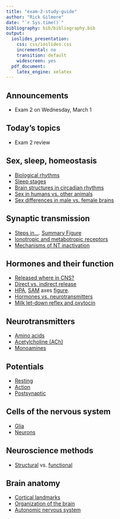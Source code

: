 ```yaml
---
title: "exam-2-study-guide"
author: "Rick Gilmore"
date: "`r Sys.time()`"
bibliography: bib/bibliography.bib
output:
  ioslides_presentation:
    css: css/ioslides.css
    incremental: no
    transition: default
    widescreen: yes
  pdf_document:
    latex_engine: xelatex
---
```


## Announcements

- Exam 2 on Wednesday, March 1

## Today's topics

- Exam 2 review

## Sex, sleep, homeostasis

- [Biological rhythms](https://psu-psychology.github.io/psych-260-spring-2017/lecture-notes/260-2017-02-24-sleep.html#4)
- [Sleep stages](https://psu-psychology.github.io/psych-260-spring-2017/lecture-notes/260-2017-02-24-sleep.html#15)
- [Brain structures in circadian rhythms](https://psu-psychology.github.io/psych-260-spring-2017/lecture-notes/260-2017-02-24-sleep.html#8)
- [Sex in humans vs. other animals](https://psu-psychology.github.io/psych-260-spring-2017/lecture-notes/260-2017-02-22-sex.html#13)
- [Sex differences in male vs. female brains](https://psu-psychology.github.io/psych-260-spring-2017/lecture-notes/260-2017-02-22-sex.html#19)

## Synaptic transmission

- [Steps in...](https://psu-psychology.github.io/psych-260-spring-2017/lecture-notes/260-2017-02-10.html#5). [Summary Figure](https://psu-psychology.github.io/psych-260-spring-2017/lecture-notes/260-2017-02-10.html#25)
- [Ionotropic and metabotropic receptors](https://psu-psychology.github.io/psych-260-spring-2017/lecture-notes/260-2017-02-10.html#11)
- [Mechanisms of NT inactivation](https://psu-psychology.github.io/psych-260-spring-2017/lecture-notes/260-2017-02-10.html#15)

## Hormones and their function

- [Released where in CNS?](https://psu-psychology.github.io/psych-260-spring-2017/lecture-notes/260-2017-02-20.html#28)
- [Direct vs. indirect release](https://psu-psychology.github.io/psych-260-spring-2017/lecture-notes/260-2017-02-20.html#32)
- [HPA](https://psu-psychology.github.io/psych-260-spring-2017/lecture-notes/260-2017-02-20.html#39), [SAM](https://psu-psychology.github.io/psych-260-spring-2017/lecture-notes/260-2017-02-20.html#38) axes [figure](https://psu-psychology.github.io/psych-260-spring-2017/lecture-notes/260-2017-02-22-sex.html#9).
- [Hormones vs. neurotransmitters](https://psu-psychology.github.io/psych-260-spring-2017/lecture-notes/260-2017-02-20.html#26)
- [Milk let-down reflex and oxytocin](https://psu-psychology.github.io/psych-260-spring-2017/lecture-notes/260-2017-02-20.html#42)

## Neurotransmitters

- [Amino acids](https://psu-psychology.github.io/psych-260-spring-2017/lecture-notes/260-2017-02-13.html#9)
- [Acetylcholine (ACh)](https://psu-psychology.github.io/psych-260-spring-2017/lecture-notes/260-2017-02-13.html#14)
- [Monoamines](https://psu-psychology.github.io/psych-260-spring-2017/lecture-notes/260-2017-02-13.html#20)

## Potentials

- [Resting](https://psu-psychology.github.io/psych-260-spring-2017/lecture-notes/260-2017-02-03.html#4)
- [Action](https://psu-psychology.github.io/psych-260-spring-2017/lecture-notes/260-2017-02-03.html#27)
- [Postsynaptic](https://psu-psychology.github.io/psych-260-spring-2017/lecture-notes/260-2017-02-10.html#14)

## Cells of the nervous system

- [Glia](https://psu-psychology.github.io/psych-260-spring-2017/lecture-notes/260-2017-02-01.html#5)
- [Neurons](https://psu-psychology.github.io/psych-260-spring-2017/lecture-notes/260-2017-02-01.html#15)

## Neuroscience methods

- [Structural](https://psu-psychology.github.io/psych-260-spring-2017/lecture-notes/260-2017-01-13.html#25) vs. [functional](https://psu-psychology.github.io/psych-260-spring-2017/lecture-notes/260-2017-01-18.html#8)

## Brain anatomy

- [Cortical landmarks](https://psu-psychology.github.io/psych-260-spring-2017/lecture-notes/260-2017-01-30.html#22)
- [Organization of the brain](https://psu-psychology.github.io/psych-260-spring-2017/lecture-notes/260-2017-01-20.html#37)
- [Autonomic nervous system](https://psu-psychology.github.io/psych-260-spring-2017/lecture-notes/260-2017-01-30.html#58)